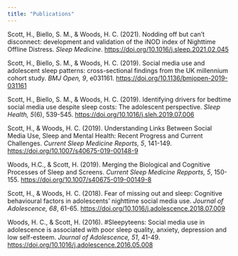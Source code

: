 ```yaml
---
title: "Publications"
---
```


Scott, H., Biello, S. M., & Woods, H. C. (2021). Nodding off but can't disconnect: development and validation of the iNOD index of Nighttime Offline Distress. *Sleep Medicine*. [https://doi.org/10.1016/j.sleep.2021.02.045](https://doi.org/10.1016/j.sleep.2021.02.045)

Scott, H., Biello, S. M., & Woods, H. C. (2019). Social media use and adolescent sleep patterns: cross-sectional findings from the UK millennium cohort study. *BMJ Open, 9*, e031161. [https://doi.org/10.1136/bmjopen-2019-031161](https://bmjopen.bmj.com/content/9/9/e031161.info)

Scott, H., Biello, S. M., & Woods, H. C. (2019). Identifying drivers for bedtime social media use despite sleep costs: The adolescent perspective. *Sleep Health, 5*(6), 539-545. [https://doi.org/10.1016/j.sleh.2019.07.006](https://doi.org/10.1016/j.sleh.2019.07.006)

Scott, H., & Woods, H. C. (2019). Understanding Links Between Social Media Use, Sleep and Mental Health: Recent Progress and Current Challenges. *Current Sleep Medicine Reports, 5*, 141-149. [https://doi.org/10.1007/s40675-019-00148-9](https://doi.org/10.1007/s40675-019-00148-9)

Woods, H.C., & Scott, H. (2019). Merging the Biological and Cognitive Processes of Sleep and Screens. *Current Sleep Medicine Repports, 5*, 150-155. [https://doi.org/10.1007/s40675-019-00149-8](https://doi.org/10.1007/s40675-019-00149-8)

Scott, H., & Woods, H. C. (2018). Fear of missing out and sleep: Cognitive behavioural factors in adolescents' nighttime social media use. *Journal of Adolescence, 68*, 61-65. [https://doi.org/10.1016/j.adolescence.2018.07.009](https://doi.org/10.1016/j.adolescence.2018.07.009)

Woods, H. C., & Scott, H. (2016). #Sleepyteens: Social media use in adolescence is associated with poor sleep quality, anxiety, depression and low self-esteem. *Journal of Adolescence, 51*, 41-49. [https://doi.org/10.1016/j.adolescence.2016.05.008](https://doi.org/10.1016/j.adolescence.2016.05.008)